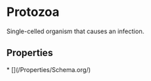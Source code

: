 # Protozoa

Single-celled organism that causes an infection.

## Properties

<Grid>
* [](/Properties/Schema.org/)

</Grid>

